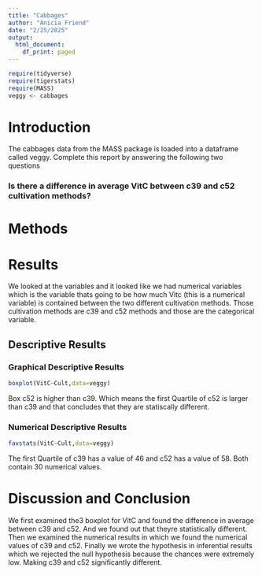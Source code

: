 ```yaml
---
title: "Cabbages"
author: "Anicia Friend"
date: "2/25/2025"
output:
  html_document:
    df_print: paged
---
```


```r
require(tidyverse)
require(tigerstats)
require(MASS)
veggy <- cabbages
```

# Introduction

<!--In this section you explain what you are trying to show.  Where did the data come from?  What is the research or other question you are trying to answer?!-->
 The cabbages data from the MASS package is loaded into a dataframe called veggy. Complete this report by answering the following two questions  
 
### Is there a difference in average VitC between c39 and c52 cultivation methods?  

# Methods

<!--Decide on your methods:  use "variable analysis" or other appropriate descriptors.  Make sure to choose at least one graphical method and at least one numerical method.!-->

# Results

<!--Divide this section into two sub-sections:  One for your descriptive  results and one for your inferential results.!-->

We looked at the variables and it looked like we had numerical variables which is the variable thats going to be how much Vitc (this is a numerical variable) is contained between the two different cultivation methods. Those cultivation methods are c39 and c52 methods and those are the categorical variable. 


## Descriptive Results

### Graphical Descriptive Results

<!--Graphical results here.  Make sure to show your code.  Provide appropriate labels for axes, giving units if possible, and provide a good title for the graph, too.  Use the graphical results to describe the patterns if any that exist in the data as focused toward the research question!-->

```r
boxplot(VitC~Cult,data=veggy)
```

Box c52 is higher than c39. Which means the first Quartile of c52 is larger than c39 and that concludes that they are statiscally different. 



### Numerical Descriptive Results

```r
favstats(VitC~Cult,data=veggy)
```

The first Quartile of c39 has a value of 46 and c52 has a value of 58. Both contain 30 numerical values. 


<!--Numerical results go here. Use the numerical results to describe the patterns if any that exist in the data as focused toward t


## Inferential Results

```r
favstats(VitC~Cult,data=veggy)
```

I reject the null hypothesis because the chances are an extremely small number and that chance is 0.00000003405 and conclude that c39 and c52 are significantly different. 

<!--State hypothesis clearly.  Make sure your discussion of the inferential test covers all the aspects that the test output produces, such as test statistic, p-value etc.  Make a decision about the null hypothesis, explain the assumptions on which the selected test/procedure was based, and why the chosen procedure satisfys the assumptions and is appropriate to answer the research question!-->


# Discussion and Conclusion

We first examined the3 boxplot for VitC and found the difference in average between c39 and c52. And we found out that theyre statistically different. Then we examined the numerical results in which we found the numerical values of c39 and c52. Finally we wrote the hypothesis in inferential results which we rejected the null hypothesis because the chances were extremely low. Making c39 and c52 significantly different. 

<!--Discussion and conclusion here.  If you found a relationship be sure to consider whether the relationship occurs because one of the variables causes the other, or whether they perhaps are related for some other reason.  Watch the chapter 6 videos from the GeorgeTown videos collection.!-->
